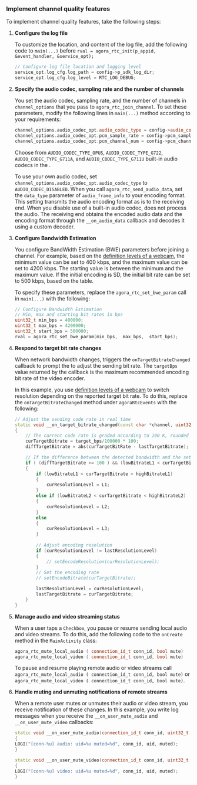 <PlatformWrapper platform="linux-c">

### Implement channel quality features

To implement channel quality features, take the following steps:

1. **Configure the <Vpd k="SDK" /> log file**

    To customize the location, and content of the log file, add the following code to `main(...)` before `rval = agora_rtc_init(p_appid, &event_handler, &service_opt);`

    ```cpp
    // Configure log file location and logging level
    service_opt.log_cfg.log_path = config->p_sdk_log_dir;
    service_opt.log_cfg.log_level = RTC_LOG_DEBUG;
    ```

1. **Specify the audio codec, sampling rate and the number of channels**

    You set the audio codec, sampling rate, and the number of channels in `channel_options` that you pass to `agora_rtc_join_channel`. To set these parameters, modify the following lines in `main(...)` method according to your requirements:

    ```cpp
    channel_options.audio_codec_opt.audio_codec_type = config->audio_codec_type;
    channel_options.audio_codec_opt.pcm_sample_rate = config->pcm_sample_rate;
    channel_options.audio_codec_opt.pcm_channel_num = config->pcm_channel_num;
    ```
  
    Choose from `AUDIO_CODEC_TYPE_OPUS`, `AUDIO_CODEC_TYPE_G722`, `AUDIO_CODEC_TYPE_G711A`, and `AUDIO_CODEC_TYPE_G711U` built-in audio codecs in the <Vpd k="SDK" />. 
    
    To use your own audio codec, set `channel_options.audio_codec_opt.audio_codec_type` to `AUDIO_CODEC_DISABLED`. When you call `agora_rtc_send_audio_data`, set the `data_type` parameter of `audio_frame_info` to your encoding format. This setting transmits the audio encoding format as is to the receiving end. When you disable use of a built-in audio codec, <Vpd k="SDK" /> does not process the audio. The receiving end obtains the encoded audio data and the encoding format through the `__on_audio_data` callback and decodes it using a custom decoder.
    
1. **Configure Bandwidth Estimation**  

    You configure BandWidth Estimation (BWE) parameters before joining a channel. For example, based on the [definition levels of a webcam](#definition-levels-of-a-webcam), the minimum value can be set to 400 kbps, and the maximum value can be set to 4200 kbps. The starting value is between the minimum and the maximum value. If the initial encoding is SD, the initial bit rate can be set to 500 kbps, based on the table.

    To specify these parameters, replace the `agora_rtc_set_bwe_param` call in `main(...)` with the following:
    
    ```cpp
    // Configure Bandwidth Estimation
    // Min, max and starting bit rates in bps
    uint32_t min_bps = 400000;
    uint32_t max_bps = 4200000;
    uint32_t start_bps = 500000;
    rval = agora_rtc_set_bwe_param(min_bps,  max_bps,  start_bps);
    ```

1. **Respond to target bit rate changes**

    When network bandwidth changes, <Vpd k="SDK"/> triggers the `onTargetBitrateChanged` callback to prompt the <Vpl k="CLIENT"/> to adjust the sending bit rate. The `targetBps` value returned by the callback is the maximum recommended encoding bit rate of the video encoder.

    In this example, you use [definition levels of a webcam](#definition-levels-of-a-webcam) to switch resolution depending on the reported target bit rate. To do this, replace the `onTargetBitrateChanged` method under `agoraRtcEvents` with the following:

    ```cpp
    // Adjust the sending code rate in real time
    static void __on_target_bitrate_changed(const char *channel, uint32_t target_bps)
    {
        // The current code rate is graded according to 100 K, rounded down
        curTargetBitrate = target_bps/100000 * 100;
        diffTargetBitrate = abs(curTargetBitRate - lastTargetBitrate);

        // If the difference between the detected bandwidth and the set encoding rate is more than 100 K, rewrite and adjust the encoding parameters
        if ( (diffTargetBitrate >= 100 ) && (lowBitrateL1 < curTargetBitrate < highBitrateL3) )
        {
            if (lowBitrateL1 < curTargetBitrate < highBitrateL1)
            {
                curResolutionLevel = L1;
            }
            else if (lowBitrateL2 < curTargetBitrate < highBitrateL2)
            {
                curResolutionLevel = L2;
            }
            else
            {
                curResolutionLevel = L3;
            }
            
            // Adjust encoding resolution
            if (curResolutionLevel != lastResolutionLevel)
            {
                // setEncodeResolution(curResolutionLevel);
            }
            // Set the encoding rate
            // setEncodeBitrate(curTargetBitrate);

            lastResolutionLevel = curResolutionLevel;
            lastTargetBitrate = curTargetBitrate;
        }
    }
    ```

1. **Manage audio and video streaming status**

    When a user taps a `Checkbox`, you pause or resume sending local audio and video streams. To do this, add the following code to the `onCreate` method in the `MainActivity` class:
    
    ```cpp
    agora_rtc_mute_local_audio ( connection_id_t conn_id, bool mute)
    agora_rtc_mute_local_video ( connection_id_t conn_id, bool mute)
    ```
    
    To pause and resume playing remote audio or video streams call `agora_rtc_mute_local_audio ( connection_id_t conn_id, bool mute)` or `agora_rtc_mute_local_video ( connection_id_t conn_id, bool mute)`.

1. **Handle muting and unmuting notifications of remote streams**

    When a remote user mutes or unmutes their audio or video stream, you receive notification of these changes. In this example, you write log messages when you receive the `__on_user_mute_audio` and `__on_user_mute_video` callbacks:

    ```cpp
    static void __on_user_mute_audio(connection_id_t conn_id, uint32_t uid, bool muted)
    {
    LOGI("[conn-%u] audio: uid=%u muted=%d", conn_id, uid, muted);
    }

    static void __on_user_mute_video(connection_id_t conn_id, uint32_t uid, bool muted)
    {
    LOGI("[conn-%u] video: uid=%u muted=%d", conn_id, uid, muted);
    }
    ```

</PlatformWrapper>